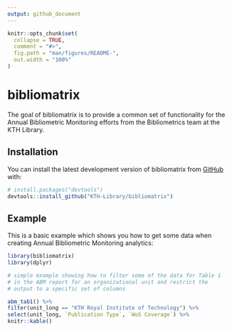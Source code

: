 ```yaml
---
output: github_document
---
```


<!-- README.md is generated from README.Rmd. Please edit that file -->

```r
knitr::opts_chunk$set(
  collapse = TRUE,
  comment = "#>",
  fig.path = "man/figures/README-",
  out.width = "100%"
)
```

# bibliomatrix

<!-- badges: start -->
<!-- badges: end -->

The goal of bibliomatrix is to provide a common set of functionality for the Annual Bibliometric Monitoring efforts from the Bibliometrics team at the KTH Library.

## Installation

You can install the latest development version of bibliomatrix from [GitHub](https://KTH-Library.github.com/bibliomatrix) with:

``` r
# install.packages("devtools")
devtools::install_github("KTH-Library/bibliomatrix")
```

## Example

This is a basic example which shows you how to get some data when creating Annual Bibliometric Monitoring analytics:

```r
library(bibliomatrix)
library(dplyr)

# simple example showing how to filter some of the data for Table 1
# in the ABM report for an organizational unit and restrict the
# output to a specific set of columns

abm_tab1() %>% 
filter(unit_long == "KTH Royal Institute of Technology") %>%
select(unit_long, `Publication Type`, `WoS Coverage`) %>%
knitr::kable()

```

```r

```

